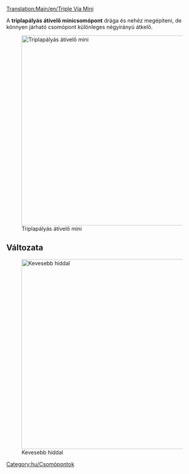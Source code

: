 [[Translation:Main/en/Triple Via Mini]]
{{en/-}}{{hu/Csomópontmenü}}

A '''triplapályás átívelő minicsomópont''' drága és nehéz megépíteni, de könnyen járható csomópont különleges négyirányú átkelő.

[[File:en/3VM.png|none|thumb|500px|Triplapályás átívelő mini]]

{{Template:Csomópontok tulajdonságai/Hu|Drága|3|1|1|1|1|0|1|1|0|0|1|||
*Nagyon sok vonat egyidejű kezelésére képes.
*Külön irányokat használ.
*Kis területet igényel (8x12).
*Nincs éles kanyar, vagy csak néhány van.
*Nem lehet dugó, sem torlódás.
*Nincs sem pályaelágazás, sem becsatlakozás.
*Azért nincs pályakapcsolat, mert egyszerű vagy dupla vonalak kiszolgálására is alkalmas. Építsd, ahogy jónak látod.
}}

==Változata==
[[File:en/3VM2.png|none|thumb|500px|Kevesebb híddal]]

[[Category:hu/Csomópontok]]